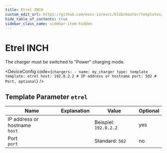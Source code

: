 ```yaml
---
title: Etrel INCH
custom_edit_url: https://github.com/evcc-io/evcc/blob/master/templates/definition/charger/etrel.yaml
hide_table_of_contents: true
sidebar_class_name: sidebar-item-hidden
---
```



# Etrel INCH

<div className="device-detail-container">
  <div className="device-detail-content">
    <DeviceFeatures features="mA,sponsorship" />

The charger must be switched to "Power" charging mode.


<DeviceConfig code={`chargers:
    - name: my_charger
      type: template
      template: etrel
      host: 192.0.2.2 # IP address or hostname
      port: 502 # Port, optional`}  />
  </div>
  <div className="device-detail-icon">
    <evcc-icon
      type="charger"
      name="etrel-inch"
      size="400px"
      alt="Etrel INCH"
      className="device-detail-icon-img"
    ></evcc-icon>
  </div>
</div>

## Template Parameter `etrel`

| Name | Explanation | Value | Optional |
|-----------|-------------|-------|----------|
| IP address or hostname<br/>`host` |  | Beispiel: `192.0.2.2` | yes |
| Port<br/>`port` |  | Standard: `502` | no |

<SponsorshipRequired />

